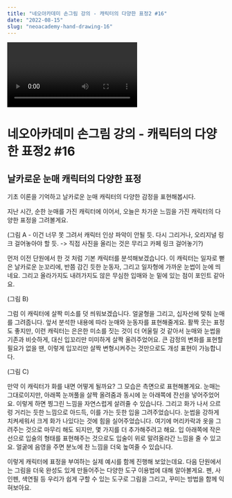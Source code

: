```yaml
---
title: "네오아카데미 손그림 강의 - 캐릭터의 다양한 표정2 #16"
date: "2022-08-15"
slug: "neoacademy-hand-drawing-16"
---
```


<Video 
    videoSrcURL="https://www.youtube.com/embed/BzmMHf80ZKY"
    videoTitle="네오아카데미 손그림 강의 - 캐릭터의 다양한 표정2 #16"
/>

# 네오아카데미 손그림 강의 - 캐릭터의 다양한 표정2 #16

## 날카로운 눈매 캐릭터의 다양한 표정
기초 이론을 기억하고 날카로운 눈매 캐릭터의 다양한 감정을 표현해봅시다.

지난 시간, 순한 눈매를 가진 캐릭터에 이어서, 오늘은 차가운 느낌을 가진 캐릭터의 다양한 표정을 그려볼게요.

(그림 A - 이건 너무 못 그려서 캐릭터 인상 파악이 안될 듯. 다시 그리거나, 오리지널 링크 걸어놓아야 할 듯. -> 직접 사진을 올리는 것은 무리고 카페 링크 걸어놓기?)

먼저 이전 단원에서 한 것 처럼 기본 캐릭터를 분석해보겠습니다. 
이 캐릭터는 일자로 뻗은 날카로운 눈꼬리에, 반쯤 감긴 듯한 눈동자, 그리고 일자형에 가까운 눈썹이 눈에 띄네요. 그리고 올라가지도 내려가지도 않은 무심한 입매와 눈 밑에 있는 점이 포인트 같아요. 

(그림 B)

그럼 이 캐릭터에 살짝 미소를 덧 씌워보겠습니다.
얼굴형을 그리고, 십자선에 맞춰 눈매를 그려줍니다.
앞서 분석한 내용에 따라 눈매와 눈동자를 표현해줄게요. 활짝 웃는 표정도 좋지만,  이런 캐릭터는 은은한 미소를 짓는 것이 더 어울릴 것 같아서 눈매와 눈썹을 기존과 비슷하게, 대신 입꼬리만 미미하게 살짝 올려주었어요. 큰 감정의 변화를 표현할 필요가 없을 땐, 이렇게 입꼬리만 살짝 변형시켜주는 것만으로도 개성 표현이 가능합니다.

(그림 C)

만약 이 캐릭터가 화를 내면 어떻게 될까요?
그 모습은 측면으로 표현해볼게요. 눈매는 그대로이지만, 아래쪽 눈꺼풀을 살짝 올려줌과 동시에 눈 아래쪽에 잔선을 넣어주었어요.
이렇게 하면 찡그린 느낌을 자연스럽게 살려줄 수 있습니다. 그리고 화가 나서 으르렁 거리는 듯한 느낌으로 아드득, 이를 가는 듯한 입을 그려주었습니다. 눈썹을 강하게 치켜세워서 크게 화가 나있다는 것에 힘을 실어주었습니다.
여기에 머리카락과 옷을 그려주는 것으로 마무리 해도 되지만, 몇 가지를 더 추가해주려고 해요. 입 아래쪽에 작은  선으로 입술의 형태를 표현해주는 것으로도 입술이 위로 말려올라간 느낌을 줄 수 있고요. 얼굴에 음영을 주면 분노에 찬 느낌을 더욱 높여줄 수 있습니다. 

이렇게 캐릭터에 표정을 부여하는 실제 예시를 함께 진행해 보았는데요.
다음 단원에서는 그림을 더욱 완성도 있게 만들어주는 다양한 도구 이용법에 대해 알아볼게요.
펜, 사인펜, 색연필 등 우리가 쉽게 구할 수 있는 도구로 그림을 그리고, 꾸미는 방법을 함께 익혀보아요.
